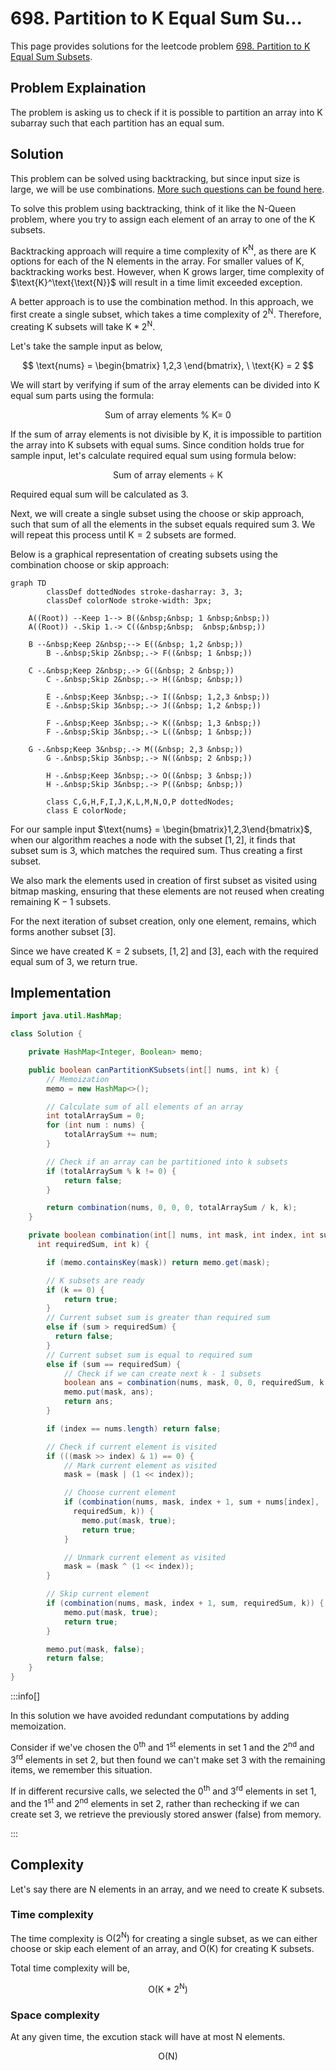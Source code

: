 
# 698. Partition to K Equal Sum Su...

This page provides solutions for the leetcode problem [698. Partition to K Equal Sum Subsets](https://leetcode.com/problems/partition-to-k-equal-sum-subsets).

## Problem Explaination 

The problem is asking us to check if it is possible to partition an array into $\text{K}$ subarray such that each partition has an equal sum. 


## Solution

This problem can be solved using backtracking, but since input size is large, we will be use combinations. [More such questions can be found here](/data-structures-and-algorithms/combinations).

To solve this problem using backtracking, think of it like the $\text{N}$-Queen problem, where you try to assign each element of an array to one of the $\text{K}$ subsets. 

Backtracking approach will require a time complexity of $\text{K}^\text{N}$, as there are $\text{K}$ options for each of the $\text{N}$ elements in the array. For smaller values of $\text{K}$, backtracking works best. However, when $\text{K}$ grows larger, time complexity of $\text{K}^\text{\text{N}}$ will result in a time limit exceeded exception.

A better approach is to use the combination method. In this approach, we first create a single subset, which takes a time complexity of $\text{2}^\text{N}$. Therefore, creating $\text{K}$ subsets will take $\text{K} * \text{2}^\text{N}$.

Let's take the sample input as below,

$$
\text{nums} = \begin{bmatrix}
1,2,3
\end{bmatrix}, \ 
\text{K} = 2
$$

We will start by verifying if sum of the array elements can be divided into $\text{K}$ equal sum parts using the formula:

$$
\text{Sum of array elements} \ \% \ \text{K}  = \ 0
$$

If the sum of array elements is not divisible by $\text{K}$, it is impossible to partition the array into $\text{K}$ subsets with equal sums. Since condition holds true for sample input, let's calculate required equal sum using formula below: 

$$
\text{Sum of array elements} \ \div \ \text{K}
$$

Required equal sum will be calculated as $3$.

Next, we will create a single subset using the choose or skip approach, such that sum of all the elements in the subset equals required sum $3$. We will repeat this process until $\text{K} = 2$ subsets are formed.

Below is a graphical representation of creating subsets using the combination choose or skip approach:

<div style={{textAlign:"center"}}>

```mermaid
graph TD
		classDef dottedNodes stroke-dasharray: 3, 3;
		classDef colorNode stroke-width: 3px;

    A((Root)) --Keep 1--> B((&nbsp;&nbsp; 1 &nbsp;&nbsp;))
    A((Root)) -.Skip 1.-> C((&nbsp;&nbsp;  &nbsp;&nbsp;)) 
    
    B --&nbsp;Keep 2&nbsp;--> E((&nbsp; 1,2 &nbsp;))
		B -.&nbsp;Skip 2&nbsp;.-> F((&nbsp; 1 &nbsp;))
    
    C -.&nbsp;Keep 2&nbsp;.-> G((&nbsp; 2 &nbsp;))
		C -.&nbsp;Skip 2&nbsp;.-> H((&nbsp; &nbsp;))

		E -.&nbsp;Keep 3&nbsp;.-> I((&nbsp; 1,2,3 &nbsp;))
		E -.&nbsp;Skip 3&nbsp;.-> J((&nbsp; 1,2 &nbsp;))

		F -.&nbsp;Keep 3&nbsp;.-> K((&nbsp; 1,3 &nbsp;))
		F -.&nbsp;Skip 3&nbsp;.-> L((&nbsp; 1 &nbsp;))
    
    G -.&nbsp;Keep 3&nbsp;.-> M((&nbsp; 2,3 &nbsp;))
		G -.&nbsp;Skip 3&nbsp;.-> N((&nbsp; 2 &nbsp;))

		H -.&nbsp;Keep 3&nbsp;.-> O((&nbsp; 3 &nbsp;))
		H -.&nbsp;Skip 3&nbsp;.-> P((&nbsp; &nbsp;))

		class C,G,H,F,I,J,K,L,M,N,O,P dottedNodes;
		class E colorNode;
```

</div>

For our sample input $\text{nums} = \begin{bmatrix}1,2,3\end{bmatrix}$, when our algorithm reaches a node with the subset $[1, 2]$, it finds that subset sum is $3$, which matches the required sum. Thus creating a first subset.

We also mark the elements used in creation of first subset as visited using bitmap masking, ensuring that these elements are not reused when creating remaining $\text{K} - 1$ subsets.

For the next iteration of subset creation, only one element, remains, which forms another subset $[3]$.

Since we have created $\text{K} = 2$ subsets, $[1,2]$ and $[3]$, each with the required equal sum of $3$, we return true.

## Implementation

<Tabs>
  <TabItem value="Java" label="Java" default>

```java
import java.util.HashMap;

class Solution {

    private HashMap<Integer, Boolean> memo;

    public boolean canPartitionKSubsets(int[] nums, int k) {
        // Memoization
        memo = new HashMap<>();

        // Calculate sum of all elements of an array
        int totalArraySum = 0;
        for (int num : nums) {
            totalArraySum += num;
        }

        // Check if an array can be partitioned into k subsets
        if (totalArraySum % k != 0) {
            return false;
        }

        return combination(nums, 0, 0, 0, totalArraySum / k, k);
    }

    private boolean combination(int[] nums, int mask, int index, int sum, 
      int requiredSum, int k) {

        if (memo.containsKey(mask)) return memo.get(mask);

        // K subsets are ready
        if (k == 0) {
            return true;
        } 
        // Current subset sum is greater than required sum
        else if (sum > requiredSum) {
          return false;
        } 
        // Current subset sum is equal to required sum
        else if (sum == requiredSum) {
            // Check if we can create next k - 1 subsets  
            boolean ans = combination(nums, mask, 0, 0, requiredSum, k - 1);
            memo.put(mask, ans);
            return ans;
        }

        if (index == nums.length) return false;

        // Check if current element is visited
        if (((mask >> index) & 1) == 0) {
            // Mark current element as visited 
            mask = (mask | (1 << index));

            // Choose current element 
            if (combination(nums, mask, index + 1, sum + nums[index], 
              requiredSum, k)) {
                memo.put(mask, true);
                return true;
            }

            // Unmark current element as visited
            mask = (mask ^ (1 << index)); 
        }

        // Skip current element 
        if (combination(nums, mask, index + 1, sum, requiredSum, k)) {
            memo.put(mask, true);
            return true;
        }

        memo.put(mask, false);
        return false;
    }
}
```
</TabItem>
</Tabs>

:::info[]

In this solution we have avoided redundant computations by adding memoization. 

Consider if we've chosen the $0$<sup>th</sup> and $1$<sup>st</sup> elements in set $1$ and the $2$<sup>nd</sup> and $3$<sup>rd</sup> elements in set $2$, but then found 
we can't make set $3$ with the remaining items, we remember this situation.

If in different recursive calls, we selected the $0$<sup>th</sup> and $3$<sup>rd</sup> elements in set $1$, and the $1$<sup>st</sup> and $2$<sup>nd</sup> elements in set $2$, rather than rechecking if we can create set $3$, we retrieve the previously stored answer (false) from memory.

:::

## Complexity 

Let's say there are $\text{N}$ elements in an array, and we need to create $\text{K}$ subsets.

### Time complexity 

The time complexity is $\text{O}(2^{\text{N}})$ for creating a single subset, as we can either choose or skip each element of an array, and $\text{O}(\text{K})$ for creating $\text{K}$ subsets.

Total time complexity will be, 

$$
\text{O}(\text{K} * 2^{\text{N}})
$$



### Space complexity

At any given time, the excution stack will have at most $\text{N}$ elements.

$$
\text{O}(\text{N})
$$

